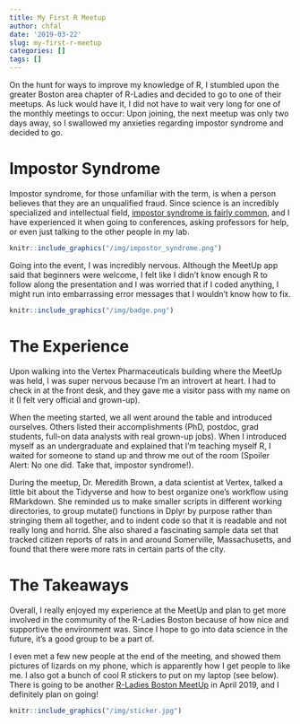 ```yaml
---
title: My First R Meetup
author: chfal
date: '2019-03-22'
slug: my-first-r-meetup
categories: []
tags: []
---
```


On the hunt for ways to improve my knowledge of R, I stumbled upon the greater Boston area chapter of R-Ladies and decided to go to one of their meetups. As luck would have it, I did not have to wait very long for one of the monthly meetings to occur: Upon joining, the next meetup was only two days away, so I swallowed my anxieties regarding impostor syndrome and decided to go.

# Impostor Syndrome

Impostor syndrome, for those unfamiliar with the term, is when a person believes that they are an unqualified fraud. Since science is an incredibly specialized and intellectual field, [impostor syndrome is fairly common](https://www.sciencemag.org/careers/2008/02/no-youre-not-impostor), and I have experienced it when going to conferences, asking professors for help, or even just talking to the other people in my lab.

```r
knitr::include_graphics("/img/impostor_syndrome.png")
```

Going into the event, I was incredibly nervous. Although the MeetUp app said that beginners were welcome, I felt like I didn't know enough R to follow along the presentation and I was worried that if I coded anything, I might run into embarrassing error messages that I wouldn't know how to fix.

```r
knitr::include_graphics("/img/badge.png")
```

# The Experience

Upon walking into the Vertex Pharmaceuticals building where the MeetUp was held, I was super nervous because I'm an introvert at heart. I had to check in at the front desk, and they gave me a visitor pass with my name on it (I felt very official and grown-up).

 When the meeting started, we all went around the table and introduced ourselves. Others listed their accomplishments (PhD, postdoc, grad students, full-on data analysts with real grown-up jobs). When I introduced myself as an undergraduate and explained that I'm teaching myself R, I waited for someone to stand up and throw me out of the room (Spoiler Alert: No one did. Take that, impostor syndrome!). 
 
During the meetup, Dr. Meredith Brown, a data scientist at Vertex, talked a little bit about the Tidyverse and how to best organize one's workflow using RMarkdown. She reminded us to make smaller scripts in different working directories, to group mutate() functions in Dplyr by purpose rather than stringing them all together, and to indent code so that it is readable and not really long and horrid. She also shared a fascinating sample data set that tracked citizen reports of rats in and around Somerville, Massachusetts, and found that there were more rats in certain parts of the city.

# The Takeaways

Overall, I really enjoyed my experience at the MeetUp and plan to get more involved in the community of the R-Ladies Boston because of how nice and supportive the environment was. Since I hope to go into data science in the future, it's a good group to be a part of.

I even met a few new people at the end of the meeting, and showed them pictures of lizards on my phone, which is apparently how I get people to like me. I also got a bunch of cool R stickers to put on my laptop (see below). There is going to be another [R-Ladies Boston MeetUp](https://www.meetup.com/rladies-boston/) in April 2019, and I definitely plan on going!

```r
knitr::include_graphics("/img/sticker.jpg")
```